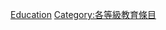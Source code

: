 {{Emptycat}}
{{Articles by Quality|topic=教育|project=教育|format=toc}}

[[Category:小作品级条目|Education]]
[[Category:各等級教育條目‎|Category:各等級教育條目‎]]
